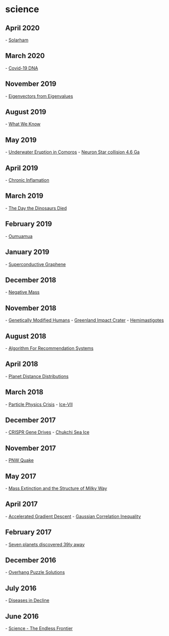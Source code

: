 
= science =

== April 2020 ==
- [[https://www.solarham.net/|Solarham]]
== March 2020 ==
- [[https://www.ncbi.nlm.nih.gov/nuccore/MN908947.3|Covid-19 DNA]]
== November 2019 ==
- [[https://arxiv.org/abs/1908.03795|Eigenvectors from Eigenvalues]]
== August 2019 ==
- [[http://whatweknow.aaas.org/get-the-facts/|What We Know]]
== May 2019 ==
- [[https://www.nationalgeographic.com/science/2019/05/strange-waves-rippled-around-earth-may-know-why/|Underwater Eruption in Comoros]]
- [[https://phys.org/news/2019-05-neutron-stars-collided-solar-billions.html|Neuron Star collision 4.6 Ga]]
== April 2019 ==
- [[https://harvardmagazine.com/2019/05/inflammation-disease-diet|Chronic Inflamation]]
== March 2019 ==
- [[https://www.newyorker.com/magazine/2019/04/08/the-day-the-dinosaurs-died|The Day the Dinosaurs Died]]
== February 2019 ==
- [[https://www.syfy.com/syfywire/no-oumuamua-is-not-an-alien-spaceship-it-might-be-even-weirder|Oumuamua]]
== January 2019 ==
- [[https://www.nature.com/articles/d41586-018-07848-2|Superconductive Graphene]]
== December 2018 ==
- [[http://theconversation.com/bizarre-dark-fluid-with-negative-mass-could-dominate-the-universe-what-my-research-suggests-107922|Negative Mass]]
== November 2018 ==
- [[http://mainichi.jp/english/articles/20181126/p2g/00m/0fe/047000c|Genetically Modified Humans]]
- [[https://www.sciencemag.org/news/2018/11/massive-crater-under-greenland-s-ice-points-climate-altering-impact-time-humans|Greenland Impact Crater]]
- [[https://www.cbc.ca/news/technology/hemimastigotes-supra-kingdom-1.4715823|Hemimastigotes]]
== August 2018 ==
- [[https://www.quantamagazine.org/teenager-finds-classical-alternative-to-quantum-recommendation-algorithm-20180731/|Algorithm For Recommendation Systems]]
== April 2018 ==
- [[https://www.johndcook.com/blog/2018/04/05/solar-system-on-log-scale/|Planet Distance Distributions]]
== March 2018 ==
- [[http://backreaction.blogspot.com/2018/03/the-multiworse-is-coming.html|Particle Physics Crisis]]
- [[http://science.sciencemag.org/content/359/6380/1136.full|Ice-VII]]
== December 2017 ==
- [[https://www.quantamagazine.org/new-model-warns-about-crispr-gene-drives-in-the-wild-20171116/|CRISPR Gene Drives]]
- [[http://nsidc.org/arcticseaicenews/2017/12/record-low-extent-in-the-chukchi-sea/|Chukchi Sea Ice]]
== November 2017 ==
- [[https://www.newyorker.com/magazine/2015/07/20/the-really-big-one|PNW Quake]]
== May 2017 ==
- [[https://arxiv.org/pdf/1309.4838.pdf|Mass Extinction and the Structure of Milky Way]]
== April 2017 ==
- [[http://distill.pub/2017/momentum/|Accelerated Gradient Descent]]
- [[https://www.quantamagazine.org/20170328-statistician-proves-gaussian-correlation-inequality/|Gaussian Correlation Inequality]]
== February 2017 ==
- [[http://www.nature.com/news/these-seven-alien-worlds-could-help-explain-how-planets-form-1.21512?WT.mc_id=TWT_NatureNews|Seven planets discovered 39ly away]]
== December 2016 ==
- [[https://www.quantamagazine.org/20161202-overhang-puzzle-solution/|Overhang Puzzle Solutions]]
== July 2016 ==
- [[https://www.nytimes.com/2016/07/10/upshot/a-medical-mystery-of-the-best-kind-major-diseases-are-in-decline.html|Diseases in Decline]]
== June 2016 ==
- [[https://www.nsf.gov/od/lpa/nsf50/vbush1945.htm|Science - The Endless Frontier]]
